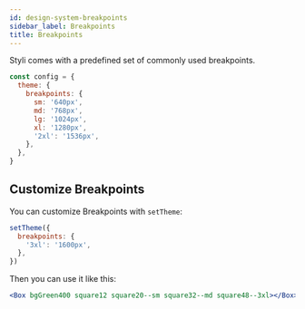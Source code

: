 ```yaml
---
id: design-system-breakpoints
sidebar_label: Breakpoints
title: Breakpoints
---
```


Styli comes with a predefined set of commonly used breakpoints.

```jsx
const config = {
  theme: {
    breakpoints: {
      sm: '640px',
      md: '768px',
      lg: '1024px',
      xl: '1280px',
      '2xl': '1536px',
    },
  },
}
```

## Customize Breakpoints

You can customize Breakpoints with `setTheme`:

```jsx
setTheme({
  breakpoints: {
    '3xl': '1600px',
  },
})
```

Then you can use it like this:

```jsx live
<Box bgGreen400 square12 square20--sm square32--md square48--3xl></Box>
```
